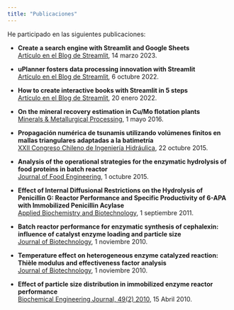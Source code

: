 ```yaml
---
title: "Publicaciones"
---
```


He participado en las siguientes publicaciones:

* **Create a search engine with Streamlit and Google Sheets**  
[Artículo en el Blog de Streamlit](https://blog.streamlit.io/create-a-search-engine-with-streamlit-and-google-sheets/), 
14 marzo 2023.

* **uPlanner fosters data processing innovation with Streamlit**  
[Artículo en el Blog de Streamlit](https://blog.streamlit.io/uplanner-fosters-data-processing-innovation-with-streamlit/), 
6 octubre 2022.

* **How to create interactive books with Streamlit in 5 steps**  
[Artículo en el Blog de Streamlit](https://blog.streamlit.io/how-to-create-interactive-books-with-streamlit-and-streamlit-book-in-5-steps/), 
20 enero 2022.

* **On the mineral recovery estimation in Cu/Mo flotation plants**  
[Minerals & Metallurgical Processing](http://mmp.smenet.org/issue.cfm?issueid=280), 
1 mayo 2016.

* **Propagación numérica de tsunamis utilizando volúmenes finitos en mallas triangulares adaptadas a la batimetría**  
[XXII Congreso Chileno de Ingeniería Hidráulica](https://www.sochid.cl/publicaciones-sochid/congresos-chilenos/congreso-xxii-2/congreso-xxii-trabajo-33/), 
22 octubre 2015.

* **Analysis of the operational strategies for the enzymatic hydrolysis of food proteins in batch reactor**  
[Journal of Food Engineering ](https://www.sciencedirect.com/science/article/abs/pii/S0260877415300303), 
1 octubre 2015.

* **Effect of Internal Diffusional Restrictions on the Hydrolysis of Penicillin G: Reactor Performance and Specific Productivity of 6-APA with Immobilized Penicillin Acylase**  
[Applied Biochemistry and Biotechnology](https://link.springer.com/article/10.1007/s12010-011-9262-7), 
1 septiembre 2011.

* **Batch reactor performance for enzymatic synthesis of cephalexin: influence of catalyst enzyme loading and particle size**  
[Journal of Biotechnology](https://www.sciencedirect.com/science/article/abs/pii/S0168165610005912), 
1 noviembre 2010.

* **Temperature effect on heterogeneous enzyme catalyzed reaction: Thièle modulus and effectiveness factor analysis**  
[Journal of Biotechnology](http://dx.doi.org/10.1016/j.jbiotec.2010.09.491), 
1 noviembre 2010.

* **Effect of particle size distribution in immobilized enzyme reactor performance**  
[Biochemical Engineering Journal, 49(2) 2010](http://www.sciencedirect.com/science/article/pii/S1369703X10000124), 
15 Abril 2010.